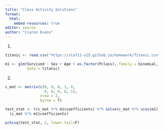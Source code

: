 ```yaml
---
title: "Class Activity Solutions"
format: 
  html:
    embed-resources: true
editor: source
author: "Ciaran Evans"
---
```


1.

```r
titanic <- read.csv("https://sta711-s25.github.io/homework/Titanic.csv")

m1 <- glm(Survived ~ Sex + Age + as.factor(Pclass), family = binomial,
          data = titanic)
```


2.

```r
c_mat <- matrix(c(0, 0, 0, 1, 0,
                  0, 0, 0, 0, 1),
                nrow = 2,
                byrow = T)

test_stat <- t(c_mat %*% m1$coefficients) %*% solve(c_mat %*% vcov(m1) %*% t(c_mat)) %*%
  (c_mat %*% m1$coefficients)

pchisq(test_stat, 2, lower.tail=F)
```








